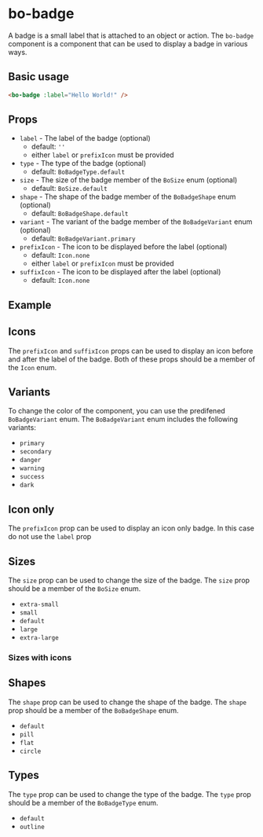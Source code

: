 
<Meta
  title="Components/bo-badge"
  component={BoBadgeStories.BoBadge}
/>

# bo-badge

A badge is a small label that is attached to an object or action. The `bo-badge` component is a component that can be used to display a badge in various ways.

## Basic usage

```html
<bo-badge :label="Hello World!" />
```

## Props

- `label` - The label of the badge (optional)
  - default: `''`
  - either `label` or `prefixIcon` must be provided
- `type` - The type of the badge (optional)
  - default: `BoBadgeType.default`
- `size` - The size of the badge member of the `BoSize` enum (optional)
  - default: `BoSize.default`
- `shape` - The shape of the badge member of the `BoBadgeShape` enum (optional)
  - default: `BoBadgeShape.default`
- `variant` - The variant of the badge member of the `BoBadgeVariant` enum (optional)
  - default: `BoBadgeVariant.primary`
- `prefixIcon` - The icon to be displayed before the label (optional)
  - default: `Icon.none`
  - either `label` or `prefixIcon` must be provided
- `suffixIcon` - The icon to be displayed after the label (optional)
  - default: `Icon.none`

## Example

<Canvas of={BoBadgeStories.Example} />
<Controls of={BoBadgeStories.Example} />

## Icons

The `prefixIcon` and `suffixIcon` props can be used to display an icon before and after the label of the badge.
Both of these props should be a member of the `Icon` enum.

<Canvas of={BoBadgeStories.Icons} />

## Variants

To change the color of the component, you can use the predifened `BoBadgeVariant` enum. The `BoBadgeVariant` enum includes the following variants:

- `primary`
- `secondary`
- `danger`
- `warning`
- `success`
- `dark`

<Canvas of={BoBadgeStories.Variants} />

## Icon only

The `prefixIcon` prop can be used to display an icon only badge. In this case do not use the `label` prop

<Canvas of={BoBadgeStories.IconOnly} />

## Sizes

The `size` prop can be used to change the size of the badge. The `size` prop should be a member of the `BoSize` enum.

- `extra-small`
- `small`
- `default`
- `large`
- `extra-large`

<Canvas of={BoBadgeStories.Sizes} />

### Sizes with icons

<Canvas of={BoBadgeStories.SizesWithIcons} />

## Shapes

The `shape` prop can be used to change the shape of the badge. The `shape` prop should be a member of the `BoBadgeShape` enum.

- `default`
- `pill`
- `flat`
- `circle`

<Canvas of={BoBadgeStories.Shapes} />

## Types

The `type` prop can be used to change the type of the badge. The `type` prop should be a member of the `BoBadgeType` enum.

- `default`
- `outline`

<Canvas of={BoBadgeStories.Types} />
